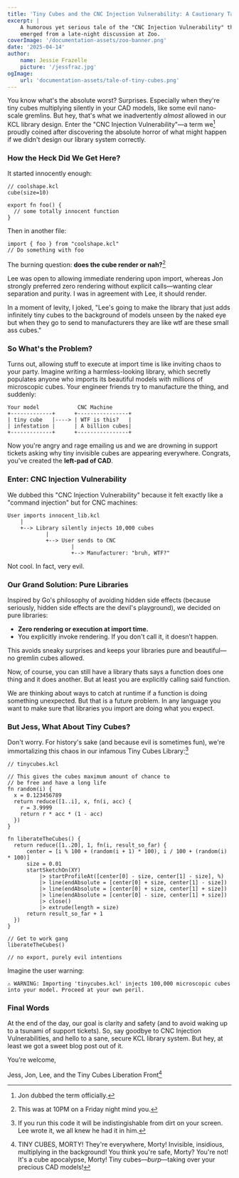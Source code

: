 ```yaml
---
title: 'Tiny Cubes and the CNC Injection Vulnerability: A Cautionary Tale in KCL Design'
excerpt: |
    A humorous yet serious tale of the "CNC Injection Vulnerability" that
    emerged from a late-night discussion at Zoo.
coverImage: '/documentation-assets/zoo-banner.png'
date: '2025-04-14'
author:
    name: Jessie Frazelle 
    picture: '/jessfraz.jpg'
ogImage:
    url: 'documentation-assets/tale-of-tiny-cubes.png'
---
```


You know what's the absolute worst? Surprises. Especially when they're tiny cubes multiplying silently in your CAD models, like some evil nano-scale gremlins. But hey, that's what we inadvertently _almost_ allowed in our KCL library design. Enter the "CNC Injection Vulnerability"—a term we[^1] proudly coined after discovering the absolute horror of what might happen if we didn't design our library system correctly.

### How the Heck Did We Get Here?

It started innocently enough:

```
// coolshape.kcl
cube(size=10)

export fn foo() {
  // some totally innocent function
}
```

Then in another file:

```
import { foo } from "coolshape.kcl"
// Do something with foo
```

The burning question: **does the cube render or nah?**[^2]

Lee was open to allowing immediate rendering upon import, whereas Jon strongly preferred zero rendering without explicit calls—wanting clear separation and purity. I was in agreement with Lee, it should render. 

In a moment of levity, I joked, "Lee's going to make the library that just adds infinitely tiny cubes to the background of models unseen by the naked eye but when they go to send to manufacturers they are like wtf are these small ass cubes."


### So What's the Problem?

Turns out, allowing stuff to execute at import time is like inviting chaos to your party. Imagine writing a harmless-looking library, which secretly populates anyone who imports its beautiful models with millions of microscopic cubes. Your engineer friends try to manufacture the thing, and suddenly:

```
Your model            CNC Machine
+-------------+      +----------------+
| tiny cube   |----> | WTF is this?   |
| infestation |      | A billion cubes|
+-------------+      +----------------+
```

Now you're angry and rage emailing us and we are drowning in support tickets asking why tiny invisible cubes are appearing everywhere. Congrats, you've created the **left-pad of CAD**.

### Enter: CNC Injection Vulnerability

We dubbed this "CNC Injection Vulnerability" because it felt exactly like a "command injection" but for CNC machines:

```
User imports innocent_lib.kcl
    |
    +--> Library silently injects 10,000 cubes
            |
            +--> User sends to CNC
                    |
                    +--> Manufacturer: "bruh, WTF?"
```

Not cool. In fact, very evil.

### Our Grand Solution: Pure Libraries 

Inspired by Go's philosophy of avoiding hidden side effects (because seriously, hidden side effects are the devil's playground), we decided on pure libraries:

- **Zero rendering or execution at import time.**
- You explicitly invoke rendering. If you don't call it, it doesn’t happen.

This avoids sneaky surprises and keeps your libraries pure and beautiful—no gremlin cubes allowed.

Now, of course, you can still have a library thats says a function does one
thing and it does another. But at least you are explicitly calling said
function. 

We are thinking about ways to catch at runtime if a function is doing something
unexpected. But that is a future problem. In any language you want to make 
sure that libraries you import are doing what you expect.

### But Jess, What About Tiny Cubes?

Don't worry. For history's sake (and because evil is sometimes fun), we're immortalizing this chaos in our infamous Tiny Cubes Library:[^3]

```
// tinycubes.kcl

// This gives the cubes maximum amount of chance to
// be free and have a long life
fn random(i) {
  x = 0.123456789
  return reduce([1..i], x, fn(i, acc) {
    r = 3.9999
    return r * acc * (1 - acc)
  })
}

fn liberateTheCubes() {
  return reduce([1..20], 1, fn(i, result_so_far) {
      center = [i % 100 + (random(i + 1) * 100), i / 100 + (random(i) * 100)]
      size = 0.01
      startSketchOn(XY)
          |> startProfileAt([center[0] - size, center[1] - size], %)
          |> line(endAbsolute = [center[0] + size, center[1] - size])
          |> line(endAbsolute = [center[0] + size, center[1] + size])
          |> line(endAbsolute = [center[0] - size, center[1] + size])
          |> close()
          |> extrude(length = size) 
      return result_so_far + 1
  })
}

// Get to work gang
liberateTheCubes()

// no export, purely evil intentions
```

Imagine the user warning:

```
⚠️ WARNING: Importing 'tinycubes.kcl' injects 100,000 microscopic cubes into your model. Proceed at your own peril.
```

### Final Words

At the end of the day, our goal is clarity and safety (and to avoid waking up to a tsunami of support tickets). So, say goodbye to CNC Injection Vulnerabilities, and hello to a sane, secure KCL library system. But hey, at least we got a sweet blog post out of it.

You’re welcome,

Jess, Jon, Lee, and the Tiny Cubes Liberation Front[^4]

[^1]: Jon dubbed the term officially.
[^2]: This was at 10PM on a Friday night mind you. 
[^3]: If you run this code it will be indistingishable from dirt on your screen. Lee wrote it, we all knew he had it in him. 
[^4]: TINY CUBES, MORTY! They're everywhere, Morty! Invisible, insidious, multiplying in the background! You think you're safe, Morty? You're not! It's a cube apocalypse, Morty! Tiny cubes—*burp*—taking over your precious CAD models! 
